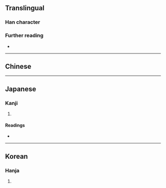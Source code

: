 {{character info}}
==Translingual==

===Han character===
{{Han char|rn=38|rad=女|as=10|sn=13|four=48440|canj=VUUK|ids=⿰女𢼸}}

===Further reading===
* {{Han ref|kx=0268.140|dkj=06582|hdz=21071.210|uh=5ABA|ud=23226|bh=DCF6|bd=56566}}

----

==Chinese==
{{zh-see|美|a}}

----

==Japanese==

===Kanji===
{{ja-kanji|grade=|rs=女10}}

# {{rfdef|ja|sort=女10}}

====Readings====
* {{ja-readings|on=[[び]] (bi), [[み]] (mi)|kun=[[よい]] (yoi), [[うつくしい]] (utsukushii)}}

----

==Korean==

===Hanja===
{{ko-hanja|hangeul=미|rv=mi|mr=mi}}

# {{rfdef|ko|sort=女10}}